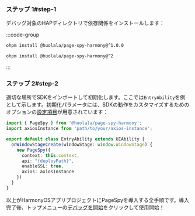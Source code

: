 
### ステップ 1#step-1

デバッグ対象のHAPディレクトリで依存関係をインストールします：

:::code-group

```bash API 9
ohpm install @huolala/page-spy-harmony@^1.0.0
```

```bash API 11
ohpm install @huolala/page-spy-harmony@^2
```

:::

### ステップ 2#step-2

適切な場所でSDKをインポートして初期化します。ここでは`EntryAbility`を例として示します。初期化パラメータには、SDKの動作をカスタマイズするためのオプションの[設定項目]({VITE_SDK_HARMONY_REPO})が用意されています：

```ts
import { PageSpy } from '@huolala/page-spy-harmony';
import axiosInstance from 'path/to/your/axios-instance';

export default class EntryAbility extends UIAbility {
  onWindowStageCreate(windowStage: window.WindowStage) {
    new PageSpy({
      context: this.context,
      api: "{deployPath}",
      enableSSL: true,
      axios: axiosInstance
    })
  }
}
```

以上がHarmonyOSアプリプロジェクトにPageSpyを導入する全手順です。導入完了後、トップメニューの<Tooltip title="メニューはデフォルトで非表示、デプロイ後に表示されます" color="purple"><a href="javascript:void(0)">デバッグを開始</a></Tooltip>をクリックして使用開始！
